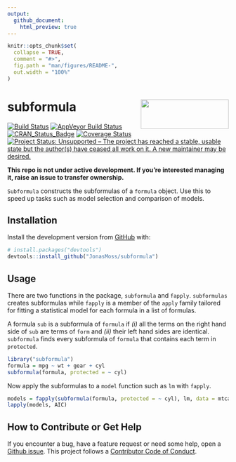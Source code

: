 ```yaml
---
output:
  github_document:
    html_preview: true
---
```


<!-- README.md is generated from README.Rmd. Please edit that file -->

```r
knitr::opts_chunk$set(
  collapse = TRUE,
  comment = "#>",
  fig.path = "man/figures/README-",
  out.width = "100%"
)
```
# subformula <img src="man/figures/logo.png" align="right" width="200" height="67" />

<!-- badges: start -->
[![Build Status](https://travis-ci.com/JonasMoss/subformula.svg?branch=master)](https://travis-ci.com/JonasMoss/subformula)
[![AppVeyor Build Status](https://ci.appveyor.com/api/projects/status/github/JonasMoss/subformula?branch=master&svg=true)](https://ci.appveyor.com/project/JonasMoss/subformula)
[![CRAN_Status_Badge](https://www.r-pkg.org/badges/version/subformula)](https://cran.r-project.org/package=subformula)
[![Coverage Status](https://codecov.io/gh/JonasMoss/subformula/branch/master/graph/badge.svg)](https://codecov.io/gh/JonasMoss/subformula?branch=master)
[![Project Status: Unsupported – The project has reached a stable, usable state but the author(s) have ceased all work on it. A new maintainer may be desired.](https://www.repostatus.org/badges/latest/unsupported.svg)](https://www.repostatus.org/#unsupported)


<!-- badges: end -->

**This repo is not under active development. If you're interested managing it, 
  raise an issue to transfer ownership.**
  
`Subformula` constructs the subformulas of a `formula` object. Use this to 
speed up tasks such as model selection and comparison of models.

## Installation

Install the development version from [GitHub](https://github.com/) with:

``` r
# install.packages("devtools")
devtools::install_github("JonasMoss/subformula")
```
## Usage 

There are two functions in the package, `subformula` and `fapply`. 
`subformulas` creates subformulas while `fapply` is a member of the `apply`
family tailored for fitting a statistical model for each formula in a list
of formulas.

A formula `sub` is a subformula of `formula` if *(i)* all the terms
on the right hand side of `sub` are terms of `form` and *(ii)*
their left hand sides are identical. `subformula` finds every
subformula of `formula` that contains each term in `protected`.

```r
library("subformula")
formula = mpg ~ wt + gear + cyl
subformula(formula, protected = ~ cyl)
```

Now apply the subformulas to a `model` function such as `lm` with `fapply`.

```r
models = fapply(subformula(formula, protected = ~ cyl), lm, data = mtcars)
lapply(models, AIC)
```

## How to Contribute or Get Help
If you encounter a bug, have a feature request or need some help, open a [Github issue](https://github.com/JonasMoss/subformula/issues). This project follows 
a [Contributor Code of Conduct](https://www.contributor-covenant.org/version/1/4/code-of-conduct.html).

